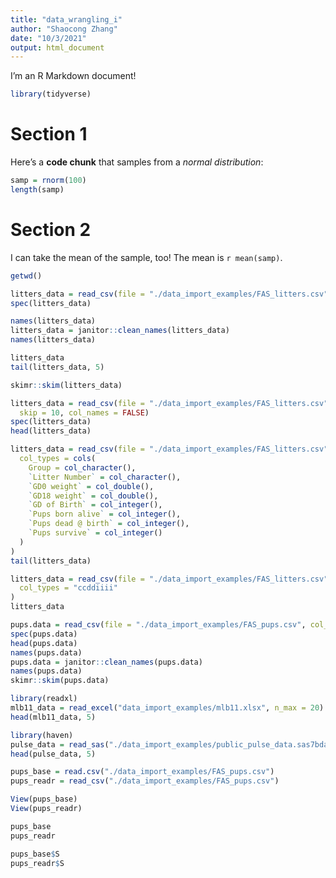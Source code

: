 ```yaml
---
title: "data_wrangling_i"
author: "Shaocong Zhang"
date: "10/3/2021"
output: html_document
---
```

I'm an R Markdown document! 

```r
library(tidyverse)
```

# Section 1

Here's a **code chunk** that samples from 
a _normal distribution_:

```r
samp = rnorm(100)
length(samp)
```

# Section 2

I can take the mean of the sample, too!
The mean is `r mean(samp)`.

```r
getwd()
```

```r
litters_data = read_csv(file = "./data_import_examples/FAS_litters.csv")
spec(litters_data)
```

```r
names(litters_data)
litters_data = janitor::clean_names(litters_data)
names(litters_data)
```

```r
litters_data
tail(litters_data, 5)
```

```r
skimr::skim(litters_data)
```

```r
litters_data = read_csv(file = "./data_import_examples/FAS_litters.csv",
  skip = 10, col_names = FALSE)
spec(litters_data)
head(litters_data)
```

```r
litters_data = read_csv(file = "./data_import_examples/FAS_litters.csv",
  col_types = cols(
    Group = col_character(),
    `Litter Number` = col_character(),
    `GD0 weight` = col_double(),
    `GD18 weight` = col_double(),
    `GD of Birth` = col_integer(),
    `Pups born alive` = col_integer(),
    `Pups dead @ birth` = col_integer(),
    `Pups survive` = col_integer()
  )
)
tail(litters_data)
```
```r
litters_data = read_csv(file = "./data_import_examples/FAS_litters.csv",
  col_types = "ccddiiii"
)
litters_data
```

```r
pups.data = read_csv(file = "./data_import_examples/FAS_pups.csv", col_types = "ciiiii")
spec(pups.data)
head(pups.data)
names(pups.data)
pups.data = janitor::clean_names(pups.data)
names(pups.data)
skimr::skim(pups.data)
```


```r
library(readxl)
mlb11_data = read_excel("data_import_examples/mlb11.xlsx", n_max = 20)
head(mlb11_data, 5)
```

```r
library(haven)
pulse_data = read_sas("./data_import_examples/public_pulse_data.sas7bdat")
head(pulse_data, 5)
```

```r
pups_base = read.csv("./data_import_examples/FAS_pups.csv")
pups_readr = read_csv("./data_import_examples/FAS_pups.csv")

View(pups_base)
View(pups_readr)

pups_base
pups_readr

pups_base$S
pups_readr$S
```

